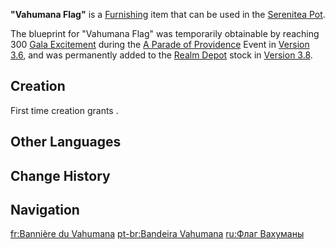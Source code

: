 {{Furnishing Infobox
|id             = 373381
|image          = Item Vahumana Flag.png
|category       = Landscape
|subcategory    = Ornament
|quality        = 4
|adeptal_energy = 90
|load           = 65
|reduced_load   = 47
|description    = A flag planted by the [[Akademiya]] during the [[Akademiya Extravaganza]]. This bright yellow variant represents [[Vahumana]], reflecting their long-cultivated wisdom in matters of history and social studies...
|mention        = Sumeru Akademiya;Vahumana
|blueprint      = [[Realm Depot]]<br>A Parade of Providence [[A Parade of Providence#Gala Excitement|Gala Excitement]]
}}
'''"Vahumana Flag"''' is a [[Furnishing]] item that can be used in the [[Serenitea Pot]].

The blueprint for "Vahumana Flag" was temporarily obtainable by reaching 300 [[A Parade of Providence#Gala Excitement|Gala Excitement]] during the [[A Parade of Providence]] Event in [[Version 3.6]], and was permanently added to the [[Realm Depot]] stock in [[Version 3.8]].

==Creation==
First time creation grants {{Item|Trust|24|x=90}}.
{{Recipe
|type          = Creation
|time          = 16h
|Adhigama Wood = 6
|Fabric        = 6
|sort          = Adhigama Wood;Fabric
}}

==Other Languages==
{{Other Languages
|en        = "Vahumana Flag"
|zhs       = 「伐护末那之旗」
|zhs_rm    = "Fáhùmònà zhī Qí"
|zht       = 「伐護末那之旗」
|zht_rm    = "Fáhùmònà zhī Qí"
|zh_tl     = "Flag of Vahumana"
|ja        = 「ヴァフマナの旗」
|ja_rm     = "Vafumana no Hata"
|ja_tl     = "Vahumana Flag"
|ko        = 「바후마나 깃발」
|ko_tl     = "Vahumana Flag"
|es        = Bandera de Vahumana
|es_tl     = Vahumana Flag
|fr        = Bannière du Vahumana
|fr_tl     = Vahumana Banner
|ru        = Флаг Вахуманы
|ru_tl     = Vahumana Flag
|th        = "ธงคณะ Vahumana"
|th_rm     = 
|th_tl     = 
|vi        = Cờ Vahumana
|vi_tl     = 
|de        = „Flagge von Vahumana“
|de_tl     = "Flag of Vahumana"
|id        = Bendera Vahumana
|id_tl     = Vahumana Flag
|pt        = Bandeira Vahumana
|pt_tl     = 
|tr        = "Vahumana Bayrağı"
|tr_tl     = 
|it        = Bandiera della Vahumana
|it_tl     = Flag of The Vahumana
}}

==Change History==
{{Change History|3.6}}

==Navigation==
{{Furnishing Navbox|exterior}}

[[fr:Bannière du Vahumana]]
[[pt-br:Bandeira Vahumana]]
[[ru:Флаг Вахуманы]]